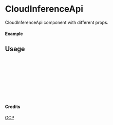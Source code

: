 
<Meta of={CloudInferenceApi} title="GCP/CloudInferenceApi" />

# CloudInferenceApi

CloudInferenceApi component with different props.

#### Example

<Canvas of={CloudInferenceApi.Primary} />

## Usage

```ts
import { CloudInferenceApi } from "yadl-ui";

const Example = () => {
  return (
      <CloudInferenceApi />
  );
};

export default Example;
```

#### Credits
[GCP](https://cloud.google.com/icons)
